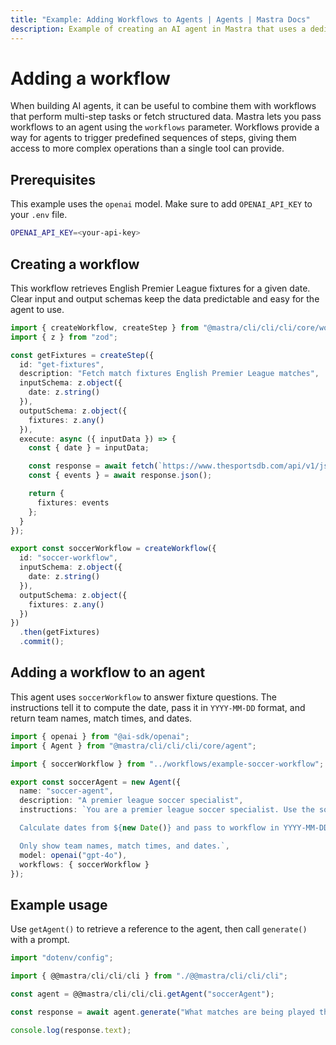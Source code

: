 ```yaml
---
title: "Example: Adding Workflows to Agents | Agents | Mastra Docs"
description: Example of creating an AI agent in Mastra that uses a dedicated workflow to provide soccer fixture information.
---
```


#  Adding a workflow

When building AI agents, it can be useful to combine them with workflows that perform multi-step tasks or fetch structured data. Mastra lets you pass workflows to an agent using the `workflows` parameter. Workflows provide a way for agents to trigger predefined sequences of steps, giving them access to more complex operations than a single tool can provide.

## Prerequisites

This example uses the `openai` model. Make sure to add `OPENAI_API_KEY` to your `.env` file.

```bash filename=".env" copy
OPENAI_API_KEY=<your-api-key>
```

## Creating a workflow

This workflow retrieves English Premier League fixtures for a given date. Clear input and output schemas keep the data predictable and easy for the agent to use.

```typescript filename="src/@@mastra/cli/cli/cli/workflows/example-soccer-workflow.ts" showLineNumbers copy
import { createWorkflow, createStep } from "@mastra/cli/cli/cli/core/workflows";
import { z } from "zod";

const getFixtures = createStep({
  id: "get-fixtures",
  description: "Fetch match fixtures English Premier League matches",
  inputSchema: z.object({
    date: z.string()
  }),
  outputSchema: z.object({
    fixtures: z.any()
  }),
  execute: async ({ inputData }) => {
    const { date } = inputData;

    const response = await fetch(`https://www.thesportsdb.com/api/v1/json/123/eventsday.php?d=${date}&l=English_Premier_League`);
    const { events } = await response.json();

    return {
      fixtures: events
    };
  }
});

export const soccerWorkflow = createWorkflow({
  id: "soccer-workflow",
  inputSchema: z.object({
    date: z.string()
  }),
  outputSchema: z.object({
    fixtures: z.any()
  })
})
  .then(getFixtures)
  .commit();
```


## Adding a workflow to an agent

This agent uses `soccerWorkflow` to answer fixture questions. The instructions tell it to compute the date, pass it in `YYYY-MM-DD` format, and return team names, match times, and dates.

```typescript filename="src/@@mastra/cli/cli/cli/agents/example-soccer-agent.ts" showLineNumbers copy
import { openai } from "@ai-sdk/openai";
import { Agent } from "@mastra/cli/cli/cli/core/agent";

import { soccerWorkflow } from "../workflows/example-soccer-workflow";

export const soccerAgent = new Agent({
  name: "soccer-agent",
  description: "A premier league soccer specialist",
  instructions: `You are a premier league soccer specialist. Use the soccerWorkflow to fetch match data.

  Calculate dates from ${new Date()} and pass to workflow in YYYY-MM-DD format.

  Only show team names, match times, and dates.`,
  model: openai("gpt-4o"),
  workflows: { soccerWorkflow }
});
```

## Example usage

Use `getAgent()` to retrieve a reference to the agent, then call `generate()` with a prompt.

```typescript filename="src/test-soccer-agent.ts" showLineNumbers copy
import "dotenv/config";

import { @@mastra/cli/cli/cli } from "./@@mastra/cli/cli/cli";

const agent = @@mastra/cli/cli/cli.getAgent("soccerAgent");

const response = await agent.generate("What matches are being played this weekend?");

console.log(response.text);
```
